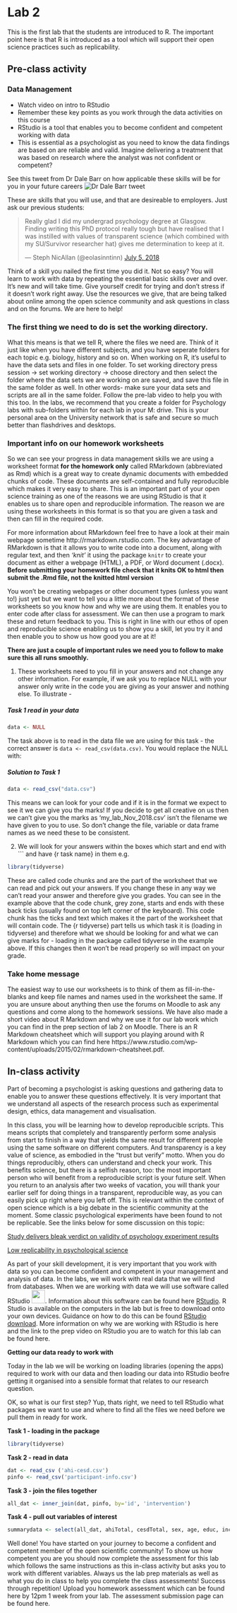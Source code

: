 # Lab 2
This is the first lab that the students are introduced to R. The important point here is that R is introduced as a tool which will support their open science practices such as replicability. 

## Pre-class activity

### Data Management
* Watch video on intro to RStudio
* Remember these key points as you work through the data activities on this course
 + RStudio is a tool that enables you to become confident and competent working with data
 + This is essential as a psychologist as you need to know the data findings are based on are reliable and valid. Imagine delivering a treatment that was based on research where the analyst was not confident or competent?

See this tweet from Dr Dale Barr on how applicable these skills will be for you in your future careers ![Dr Dale Barr tweet](Dale_tweet.png)

These are skills that you will use, and that are desireable to employers. Just ask our previous students: <blockquote class="twitter-tweet" data-lang="en"><p lang="en" dir="ltr">Really glad I did my undergrad psychology degree at Glasgow. Finding writing this PhD protocol really tough but have realised that I was instilled with values of transparent science (which combined with my SU/Survivor researcher hat) gives me determination to keep at it.</p>&mdash; Steph NicAllan (@eolasinntinn) <a href="https://twitter.com/eolasinntinn/status/1014782206827515904?ref_src=twsrc%5Etfw">July 5, 2018</a></blockquote>
<script async src="https://platform.twitter.com/widgets.js" charset="utf-8"></script>

Think of a skill you nailed the first time you did it. Not so easy? You will learn to work with data by repeating the essential basic skills over and over. It's new and will take time. Give yourself credit for trying and don't stress if it doesn't work right away. Use the resources we give, that are being talked about online among the open science community and ask questions in class and on the forums. We are here to help!
 
### The first thing we need to do is set the working directory. 
What this means is that we tell R, where the files we need are. Think of it just like when you have different subjects, and you have seperate folders for each topic e.g. biology, history and so on. When working on R, it's useful to have the data sets and files in one folder. 
To set working directory press session -> set working directory -> choose directory and then select the folder where the data sets we are working on are saved, and save this file in the same folder as well. In other words- make sure your data sets and scripts are all in the same folder. Follow the pre-lab video to help you with this too. In the labs, we recommend that you create a folder for Psychology labs with sub-folders within for each lab in your M: drive. This is your personal area on the University network that is safe and secure so much better than flashdrives and desktops. 


### Important info on our homework worksheets
So we can see your progress in data management skills we are using a worksheet format **for the homework only** called RMarkdown (abbreviated as Rmd) which is a great way to create dynamic documents with embedded chunks of code. These documents are self-contained and fully reproducible which makes it very easy to share. This is an important part of your open science training as one of the reasons we are using RStudio is that it enables us to share open and reproducible information. The reason we are using these worksheets in this format is so that you are given a task and then can fill in the required code. 

For more information about RMarkdown feel free to have a look at their main webpage sometime http://rmarkdown.rstudio.com. The key advantage of RMarkdown is that it allows you to write code into a document, along with regular text, and then *'knit'* it using the package `knitr` to create your document as either a webpage (HTML), a PDF, or Word document (.docx). **Before submitting your homework file check that it knits OK to html then submit the .Rmd file, not the knitted html version** 

You won't be creating webpages or other document types (unless you want to!) just yet but we want to tell you a little more about the format of these worksheets so you know how and why we are using them. It enables you to enter code after class for assessment. We can then use a program to mark these and return feedback to you. This is right in line with our ethos of open and reproducible science enabling us to show you a skill, let you try it and then enable you to show us how good you are at it!

**There are just a couple of important rules we need you to follow to make sure this all runs smoothly.**

1. These worksheets need to you fill in your answers and not change any other information. For example, if we ask you to replace NULL with your answer only write in the code you are giving as your answer and nothing else. To illustrate -

##### Task 1 read in your data
```r
data <- NULL
```
The task above is to read in the data file we are using for this task - the correct answer is ```data <- read_csv(data.csv)```. You would replace the NULL with:

##### Solution to Task 1
```r
data <- read_csv("data.csv")
```
This means we can look for your code and if it is in the format we expect to see it we can give you the marks! If you decide to get all creative on us then we can't give you the marks as 'my_lab_Nov_2018.csv' isn't the filename we have given to you to use. So don't change the file, variable or data frame names as we need these to be consistent. 

2. We will look for your answers within the boxes which start and end with ``` and have {r task name} in them e.g. 

```r

library(tidyverse)
```

These are called code chunks and are the part of the worksheet that we can read and pick out your answers. If you change these in any way we can't read your answer and therefore give you grades. You can see in the example above that the code chunk, grey zone, starts and ends with these back ticks (usually found on top left corner of the keyboard). This code chunk has the ticks and text which makes it the part of the worksheet that will contain code. The {r tidyverse} part tells us which task it is (loading in tidyverse) and therefore what we should be looking for and what we can give marks for - loading in the package called tidyverse in the example above. If this changes then it won't be read properly so will impact on your grade.

### Take home message
The easiest way to use our worksheets is to think of them as fill-in-the-blanks and keep file names and names used in the worksheet the same. If you are unsure about anything then use the forums on Moodle to ask any questions and come along to the homework sessions. We have also made a short video about R Markdown and why we use it for our lab work which you can find in the prep section of lab 2 on Moodle. There is an R Markdown cheatsheet which will support you playing around with R Markdown which you can find here https://www.rstudio.com/wp-content/uploads/2015/02/rmarkdown-cheatsheet.pdf.


## In-class activity

Part of becoming a psychologist is asking questions and gathering data to enable you to answer these questions effectively. It is very important that we understand all aspects of the research process such as experimental design, ethics, data management and visualisation. 

In this class, you will be learning how to develop reproducible scripts. This means scripts that completely and transparently perform some analysis from start to finish in a way that yields the same result for different people using the same software on different computers. And transparency is a key value of science, as embodied in the “trust but verify” motto. When you do things reproducibly, others can understand and check your work. This benefits science, but there is a selfish reason, too: the most important person who will benefit from a reproducible script is your future self. When you return to an analysis after two weeks of vacation, you will thank your earlier self for doing things in a transparent, reproducible way, as you can easily pick up right where you left off. This is relevant within the context of open science which is a big debate in the scientific community at the moment. Some classic psychological experiments have been found to not be replicable. See the links below for some discussion on this topic:

[Study delivers bleak verdict on validity of psychology experiment results](https://www.theguardian.com/science/2015/aug/27/study-delivers-bleak-verdict-on-validity-of-psychology-experiment-results)

[Low replicability in psychological science](http://www.apa.org/science/about/psa/2015/09/low-replicability.aspx)

As part of your skill development, it is very important that you work with data so you can become confident and competent in your management and analysis of data. In the labs, we will work with real data that we will find from databases. When we are working with data we will use software called RStudio <img src="images/RStudio.png" style="width:30px;">. Information about this software can be found here [RStudio](https://www.rstudio.com/). R Studio is available on the computers in the lab but is free to download onto your own devices. Guidance on how to do this can be found [RStudio download](https://www.rstudio.com/products/rstudio/download/#download). More information on why we are working with RStudio is here and the link to the prep video on RStudio you are to watch for this lab can be found here. 

**Getting our data ready to work with**

Today in the lab we will be working on loading libraries (opening the apps) required to work with our data and then loading our data into RStudio beofre getting it organised into a sensible format that relates to our research question.  

OK, so what is our first step? Yup, thats right, we need to tell RStudio what packages we want to use and where to find all the files we need before we pull them in ready for work. 

**Task 1 - loading in the package**
```r
library(tidyverse)
```

**Task 2 - read in data**
```r
dat <- read_csv ('ahi-cesd.csv')
pinfo <- read_csv('participant-info.csv')
```

**Task 3 - join the files together**
```r
all_dat <- inner_join(dat, pinfo, by='id', 'intervention')
```

**Task 4 - pull out variables of interest**
```r
summarydata <- select(all_dat, ahiTotal, cesdTotal, sex, age, educ, income, occasion, elapsed.days)
```

Well done! You have started on your journey to become a confident and competent member of the open scientific community! To show us how competent you are you should now complete the assessment for this lab which follows the same instructions as this in-class activity but asks you to work with different variables. Always us the lab prep materials as well as what you do in class to help you complete the class assessments! Success through repetition! Upload you homework assessment which can be found here by 12pm 1 week from your lab. The assessment submission page can be found here. 